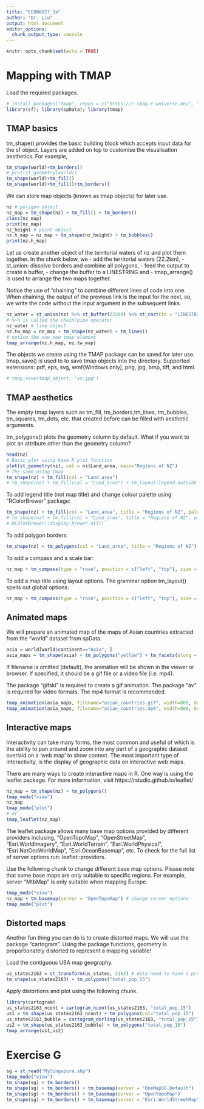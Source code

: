```yaml
---
title: "ECON6027_3a"
author: "Dr. Liu"
output: html_document
editor_options: 
  chunk_output_type: console
---
```


```r
knitr::opts_chunk$set(echo = TRUE)
```

# Mapping with TMAP

Load the required packages.

```r
# install.packages("tmap", repos = c("https://r-tmap.r-universe.dev", "https://cloud.r-project.org"))
library(sf); library(spData); library(tmap)
```

## TMAP basics

tm_shape() provides the basic building block which accepts input data for the sf object. Layers are added on top to customise the visualisation aesthetics. For example,

```r
tm_shape(world)+tm_borders()
# plot(st_geometry(world))
tm_shape(world)+tm_fill()
tm_shape(world)+tm_fill()+tm_borders()
```

We can store map objects (known as tmap objects) for later use.

```r
nz # polygon object
nz_map = tm_shape(nz) + tm_fill() + tm_borders()
class(nz_map)
print(nz_map)
nz_height # point object
nz.h_map = nz_map + tm_shape(nz_height) + tm_bubbles()
print(nz.h_map)
```

Let us create another object of the territorial waters of nz and plot them together. In the chunk below, we
- add the territorial waters (22.2km),
- st_union: dissolve borders and combine all polygons,
- feed the output to create a buffer,
- change the buffer to a LINESTRING and
- tmap_arrange() is used to arrange the two maps together.

Notice the use of "chaining" to combine different lines of code into one. When chaining, the output of the previous link is the input for the next, so, we write the code without the input argument in the subsequent links.

```r
nz_water = st_union(nz) %>% st_buffer(22200) %>% st_cast(to = "LINESTRING") 
# %>% is called the chain/pipe operator
nz_water # line object
nz.tw_map = nz_map + tm_shape(nz_water) + tm_lines()
# notice the new new tmap element
tmap_arrange(nz.h_map, nz.tw_map)
```

The objects we create using the TMAP package can be saved for later use. tmap_save() is used to to save tmap objects into the directory. Supported extensions: pdf, eps, svg, wmf(Windows only), png, jpg, bmp, tiff, and html.

```r
# tmap_save(tmap_object, 'xx.jpg') 
```

## TMAP aesthetics 

The empty tmap layers such as tm_fill, tm_borders,tm_lines, tm_bubbles, tm_squares, tm_dots, etc. that created before can be filled with aesthetic arguments.

tm_polygons() plots the geometry column by default. What if you want to plot an attribute other than the geometry column?

```r
head(nz)
# Basic plot using base R plot function
plot(st_geometry(nz), col = nz$Land_area, main="Regions of NZ")
# The same using tmap
tm_shape(nz) + tm_fill(col = "Land_area") 
# tm_shape(nz) + tm_fill(col = "Land_area") + tm_layout(legend.outside = T)
```

To add legend title (not map title) and change colour palette using “RColorBrewer” package:

```r
tm_shape(nz) + tm_fill(col = "Land_area", title = "Regions of NZ", palette="Pastel2")
# tm_shape(nz) + tm_fill(col = "Land_area", title = "Regions of NZ", palette="Pastel2") + tm_layout(legend.outside = T)
# RColorBrewer::display.brewer.all()
```

To add polygon borders:

```r
tm_shape(nz) + tm_polygons(col = "Land_area", title = "Regions of NZ")
```

To add a compass and a scale bar:

```r
nz_map + tm_compass(type = "rose", position = c("left", "top"), size = 1.5) + tm_scale_bar(breaks = c(0, 250, 500))
```

To add a map title using layout options. The grammar option tm_layout() spells out global options:

```r
nz_map + tm_compass(type = "rose", position = c("left", "top"), size = 1.5) + tm_scale_bar(breaks = c(0, 100, 200)) + tm_layout(main.title="New Zealand", main.title.size = 1)
```

## Animated maps

We will prepare an animated map of the maps of Asian countries extracted from the "world" dataset from spData.

```r
asia = world[world$continent=="Asia", ]
asia_maps = tm_shape(asia) + tm_polygons("yellow") + tm_facets(along = "name_long")
```

If filename is omitted (default), the animation will be shown in the viewer or browser. If specified, it should be a gif file or a video file (i.e. mp4).

The package "gifski" is required to create a gif animation. The package "av" is required for video formats. The mp4 format is recommended.

```r
tmap_animation(asia_maps, filename="asian_countries.gif", width=800, delay=100)
tmap_animation(asia_maps, filename="asian_countries.mp4", width=800, delay=100)
```

## Interactive maps

Interactivity can take many forms, the most common and useful of which is the ability to pan around and zoom into any part of a geographic dataset overlaid on a ‘web map’ to show context. The most important type of interactivity, is the display of geographic data on interactive web maps.
 
There are many ways to create interactive maps in R. One way is using the leaflet package. For more information, visit https://rstudio.github.io/leaflet/

```r
nz_map = tm_shape(nz) + tm_polygons()
tmap_mode("view")
nz_map
tmap_mode("plot")
# or
tmap_leaflet(nz_map) 
```

The leaflet package allows many base map options provided by different providers inclusing, "OpenTopoMap", "OpenStreetMap", "Esri.WorldImagery", "Esri.WorldTerrain", "Esri.WorldPhysical", "Esri.NatGeoWorldMap", "Esri.OceanBasemap", etc. To check for the full list of server options run: leaflet::providers. 

Use the following chunk to change different base map options. Please note that some base maps are only suitable to specific regions. For example, server "MtbMap" is only suitable when mapping Europe.

```r
tmap_mode("view")
nz_map + tm_basemap(server = "OpenTopoMap") # change server options
tmap_mode("plot")
```

## Distorted maps

Another fun thing you can do is to create distorted maps. We will use the package "cartogram". Using the package functions, geometry is proportionately distorted to represent a mapping variable!

Load the contiguous USA map geography.

```r
us_states2163 = st_transform(us_states, 2163) # data need to have a projected CRS for tmap.
tm_shape(us_states2163) + tm_polygons("total_pop_15")
```

Apply distortions and plot using the following chunk.

```r
library(cartogram)
us_states2163_ncont = cartogram_ncont(us_states2163, "total_pop_15")
us1 = tm_shape(us_states2163_ncont) + tm_polygons(col="total_pop_15")
us_states2163_bubble = cartogram_dorling(us_states2163, "total_pop_15")
us2 = tm_shape(us_states2163_bubble) + tm_polygons("total_pop_15")
tmap_arrange(us1,us2)
```

# Exercise G
```r
sg = st_read("MySingapura.shp")
tmap_mode("view")
tm_shape(sg) + tm_borders()
tm_shape(sg) + tm_borders() + tm_basemap(server = "OneMapSG.Default")
tm_shape(sg) + tm_borders() + tm_basemap(server = "OpenTopoMap")
tm_shape(sg) + tm_borders() + tm_basemap(server = "Esri.WorldStreetMap")
```